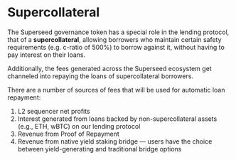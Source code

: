 
# Supercollateral

The Superseed governance token has a special role in the lending protocol, that of a **supercollateral**, allowing borrowers who maintain certain safety requirements (e.g. c-ratio of 500%) to borrow against it, without having to pay interest on their loans.

Additionally, the fees generated across the Superseed ecosystem get channeled into repaying the loans of supercollateral borrowers.

There are a number of sources of fees that will be used for automatic loan repayment:

1. L2 sequencer net profits
2. Interest generated from loans backed by non-supercollateral assets (e.g., ETH, wBTC) on our lending protocol
3. Revenue from Proof of Repayment
4. Revenue from native yield staking bridge — users have the choice between yield-generating and traditional bridge options
